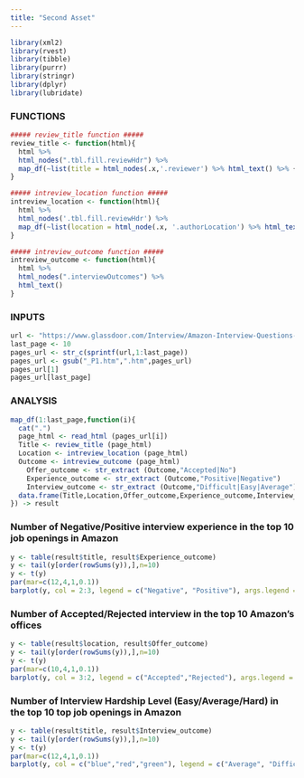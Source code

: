 ```yaml
---
title: "Second Asset"
---
```


```r
library(xml2)
library(rvest)
library(tibble)
library(purrr)
library(stringr)
library(dplyr)
library(lubridate)
```

### FUNCTIONS
```r
##### review_title function ##### 
review_title <- function(html){
  html %>%
  html_nodes(".tbl.fill.reviewHdr") %>%
  map_df(~list(title = html_nodes(.x,'.reviewer') %>% html_text() %>% {if(length(.) == 0) NA else .}))
}

##### intreview_location function ##### 
intreview_location <- function(html){
  html %>%
  html_nodes('.tbl.fill.reviewHdr') %>%
  map_df(~list(location = html_node(.x, '.authorLocation') %>% html_text() %>% {if(length(.) == 0) NA else .}))
}

##### intreview_outcome function ##### 
intreview_outcome <- function(html){
  html %>%
  html_nodes(".interviewOutcomes") %>%
  html_text()
}
```

### INPUTS
```r
url <- "https://www.glassdoor.com/Interview/Amazon-Interview-Questions-E6036_P%d.htm"
last_page <- 10
pages_url <- str_c(sprintf(url,1:last_page))
pages_url <- gsub("_P1.htm",".htm",pages_url)
pages_url[1]
pages_url[last_page]
```

### ANALYSIS
```r
map_df(1:last_page,function(i){
  cat(".")
  page_html <- read_html (pages_url[i])
  Title <- review_title (page_html)
  Location <- intreview_location (page_html)
  Outcome <- intreview_outcome (page_html)
    Offer_outcome <- str_extract (Outcome,"Accepted|No")
    Experience_outcome <- str_extract (Outcome,"Positive|Negative")
    Interview_outcome <- str_extract (Outcome,"Difficult|Easy|Average")
  data.frame(Title,Location,Offer_outcome,Experience_outcome,Interview_outcome,stringsAsFactors = FALSE)
}) -> result
```

### Number of Negative/Positive interview experience in the top 10 job openings in Amazon
```r
y <- table(result$title, result$Experience_outcome)
y <- tail(y[order(rowSums(y)),],n=10)
y <- t(y)
par(mar=c(12,4,1,0.1))
barplot(y, col = 2:3, legend = c("Negative", "Positive"), args.legend = list(x ='top'), ylab = "Counts", cex.axis=1.0, cex.name=0.9, las=2, lwd=2, beside=TRUE)
```

### Number of Accepted/Rejected interview in the top 10 Amazon's offices
```r
y <- table(result$location, result$Offer_outcome)
y <- tail(y[order(rowSums(y)),],n=10)
y <- t(y)
par(mar=c(10,4,1,0.1))
barplot(y, col = 3:2, legend = c("Accepted","Rejected"), args.legend = list(x ='top'), ylab = "Counts", cex.axis=1.0, cex.name=0.9, las=2, lwd=2, beside=TRUE)
```

### Number of Interview Hardship Level (Easy/Average/Hard) in the top 10 top job openings in Amazon
```r
y <- table(result$title, result$Interview_outcome)
y <- tail(y[order(rowSums(y)),],n=10)
y <- t(y)
par(mar=c(12,4,1,0.1))
barplot(y, col = c("blue","red","green"), legend = c("Average", "Difficult", "Easy"), args.legend = list(x ='top'), ylab = "Counts", cex.axis=1.0, cex.name=0.9, las=2, lwd=2, beside=TRUE)
```